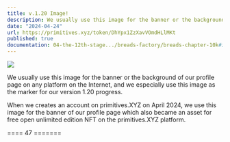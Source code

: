 ```yaml
---
title: v.1.20 Image!
description: We usually use this image for the banner or the background of our profile page on any platform on the Internet, and we especially use this image as the marker for our version 1.20 progress.
date: "2024-04-24"
url: https://primitives.xyz/token/DhYpx1ZzXavVOmdHLlMKt
published: true
documentation: 04-the-12th-stage.../breads-factory/breads-chapter-10k#id-09953.-myreceipts-profile-background-live-mint-now
---
```


[![](/images/prog/1.20.jpg)](/images/prog/1.20.jpg)

We usually use this image for the banner or the background of our profile page on any platform on the Internet, and we especially use this image as the marker for our version 1.20 progress.

When we creates an account on primitives.XYZ on April 2024, we use this image for the banner of our profile page which also became an asset for free open unlimited edition NFT on the primitives.XYZ platform.

==== 47 =======
